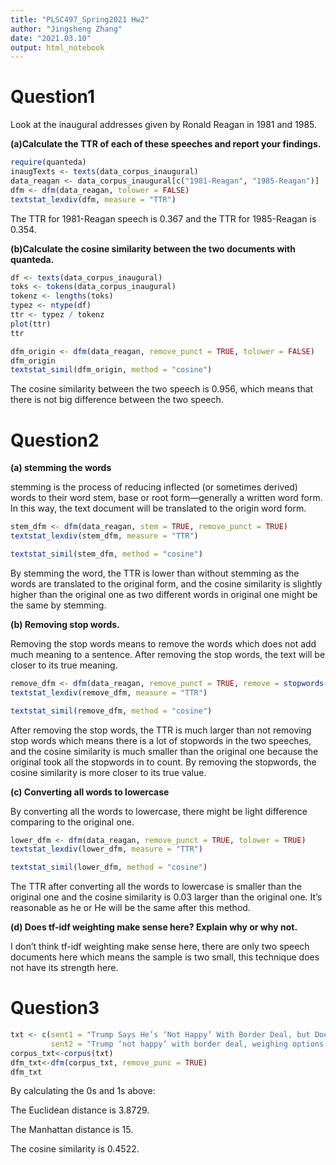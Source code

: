 ```yaml
---
title: "PLSC497_Spring2021 Hw2"
author: "Jingsheng Zhang"
date: "2021.03.10"
output: html_notebook
---
```


# Question1 #

Look at the inaugural addresses given by Ronald Reagan in 1981 and 1985.

**(a)Calculate the TTR of each of these speeches and report your findings.**
```r
require(quanteda)
inaugTexts <- texts(data_corpus_inaugural)
data_reagan <- data_corpus_inaugural[c("1981-Reagan", "1985-Reagan")]
dfm <- dfm(data_reagan, tolower = FALSE)
textstat_lexdiv(dfm, measure = "TTR")
```
The TTR for 1981-Reagan speech is 0.367 and the TTR for 1985-Reagan is 0.354.

**(b)Calculate the cosine similarity between the two documents with quanteda.**
```r
df <- texts(data_corpus_inaugural)
toks <- tokens(data_corpus_inaugural)
tokenz <- lengths(toks)
typez <- ntype(df)
ttr <- typez / tokenz
plot(ttr)
ttr
```
```r
dfm_origin <- dfm(data_reagan, remove_punct = TRUE, tolower = FALSE)
dfm_origin
textstat_simil(dfm_origin, method = "cosine")
```
The cosine similarity between the two speech is 0.956, which means that there is not big difference between the two speech.

# Question2 #

**(a) stemming the words**

stemming is the process of reducing inflected (or sometimes derived) words to their word stem, base or root form—generally a written word form. In this way, the text document will be translated to the origin word form.
```r
stem_dfm <- dfm(data_reagan, stem = TRUE, remove_punct = TRUE)
textstat_lexdiv(stem_dfm, measure = "TTR")
```
```r
textstat_simil(stem_dfm, method = "cosine")
```
By stemming the word, the TTR is lower than without stemming as the words are translated to the original form, and the cosine similarity is slightly higher than the original one as two different words in original one might be the same by stemming. 

**(b) Removing stop words.**

Removing the stop words means to remove the words which does not add much meaning to a sentence. After removing the stop words, the text will be closer to its true meaning.
```r
remove_dfm <- dfm(data_reagan, remove_punct = TRUE, remove = stopwords("english"))
textstat_lexdiv(remove_dfm, measure = "TTR")
```
```r
textstat_simil(remove_dfm, method = "cosine")
```
After removing the stop words, the TTR is much larger than not removing stop words which means there is a lot of stopwords in the two speeches, and the cosine similarity is much smaller than the original one because the original took all the stopwords in to count. By removing the stopwords, the cosine similarity is more closer to its true value.

**(c) Converting all words to lowercase**

By converting all the words to lowercase, there might be light difference comparing to the original one.
```r
lower_dfm <- dfm(data_reagan, remove_punct = TRUE, tolower = TRUE)
textstat_lexdiv(lower_dfm, measure = "TTR")
```

```r
textstat_simil(lower_dfm, method = "cosine")
```
The TTR after converting all the words to lowercase is smaller than the original one and the cosine similarity is 0.03 larger than the original one. It's reasonable as he or He will be the same after this method. 

**(d) Does tf-idf weighting make sense here? Explain why or why not.**

I don't think tf-idf weighting make sense here, there are only two speech documents here which means the sample is two small, this technique does not have its strength here.

# Question3 #

```r
txt <- c(sent1 = "Trump Says He’s ‘Not Happy’ With Border Deal, but Doesn’t Say if He Will Sign It.",
         sent2 = "Trump ‘not happy’ with border deal, weighing options for building wall.")
corpus_txt<-corpus(txt)
dfm_txt<-dfm(corpus_txt, remove_punc = TRUE)
dfm_txt
```
By calculating the 0s and 1s above:

The Euclidean distance is 3.8729.

The Manhattan distance is 15.

The cosine similarity is 0.4522.










